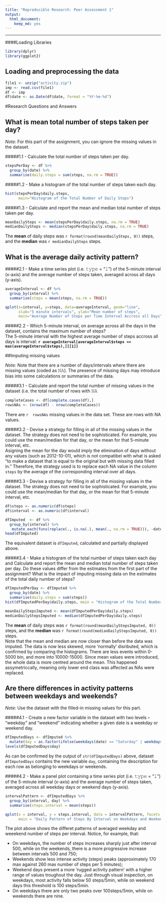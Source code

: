 ```yaml
---
title: "Reproducible Research: Peer Assessment 1"
output: 
  html_document:
    keep_md: yes
---
```


___
####Loading Libraries       
```r
library(dplyr)
library(ggplot2)
```


## Loading and preprocessing the data
```r
file1 <- unzip("activity.zip")
imp <- read.csv(file1)
df <- imp
df$date <- as.Date(df$date, format = "%Y-%m-%d")
```
#Research Questions and Answers


## What is mean total number of steps taken per day?
*Note:* For this part of the assignment, you can ignore the missing values in the dataset.

#####1.1 - Calculate the total number of steps taken per day.       
```r
stepsPerDay <- df %>%
  group_by(date) %>%
  summarise(daily.steps = sum(steps, na.rm = TRUE))
```

#####1.2 - Make a histogram of the total number of steps taken each day.       
```r
hist(stepsPerDay$daily.steps,
      main="Histogram of the Total Number of Daily Steps")
```

#####1.3 - Calculate and report the mean and median total number of steps taken per day.     
```r
meanDailySteps <- mean(stepsPerDay$daily.steps, na.rm = TRUE)
medianDailySteps <- median(stepsPerDay$daily.steps, na.rm = TRUE)
```
The **mean** of daily steps was `r format(round(meanDailySteps, 0))` steps, and the **median** was `r medianDailySteps` steps.


## What is the average daily activity pattern?
 
#####2.1 - Make a time series plot (i.e. 𝚝𝚢𝚙𝚎 = "𝚕") of the 5-minute interval (x-axis) and the average number of steps taken, averaged across all days (y-axis).      
```r
averageInterval <- df %>%
  group_by(interval) %>%
  summarise(steps = mean(steps, na.rm = TRUE))

qplot(x=interval, y=steps, data=averageInterval, geom="line",
      xlab="5 minute intervals", ylab="Mean number of steps",
      main="Average Number of Steps per Time Interval Accross all Days")
```

#####2.2 - Which 5-minute interval, on average across all the days in the dataset, contains the maximum number of steps?     
The 5-minute interval with the highest average number of steps accross all days is interval: **`r averageInterval[averageInterval$steps == max(averageInterval$steps),][[1]]`**     


##Imputing missing values
  
*Note:* Note that there are a number of days/intervals where there are missing values (coded as 𝙽𝙰). The presence of missing days may introduce bias into some calculations or summaries of the data.      

#####3.1 - Calculate and report the total number of missing values in the dataset (i.e. the total number of rows with 𝙽𝙰     
```r
completeCases <- df[complete.cases(df),]
rowsNAs <- (nrow(df) - nrow(completeCases))
```
There are `r  rowsNAs` missing values in the data set. These are rows with NA values.      

#####3.2 - Devise a strategy for filling in all of the missing values in the dataset. The strategy does not need to be sophisticated. For example, you could use the mean/median for that day, or the mean for that 5-minute interval, etc.          
Asigning the mean for the day would imply the elimination of days without any values (such as 2012-10-01), which is not compatibel with what is asked "to make a dataset that is equal to the original but with missing data filled in."
Therefore, the strategy used is to replace each NA value in the column `steps` by the average of the corresponding interval over all days. 

#####3.3 - Devise a strategy for filling in all of the missing values in the dataset. The strategy does not need to be sophisticated. For example, you could use the mean/median for that day, or the mean for that 5-minute interval, etc.           
```r
df$steps <- as.numeric(df$steps)
df$interval <- as.numeric(df$interval)

dfImputed  <- df %>%
  group_by(interval) %>%
   mutate_each(funs(replace(., is.na(.), mean(., na.rm = TRUE))), -date)
head(dfImputed)
```
The equivalent dataset is `dfImputed`, calculated and partially displayed above.      

#####3.4 - Make a histogram of the total number of steps taken each day and Calculate and report the mean and median total number of steps taken per day. Do these values differ from the estimates from the first part of the assignment? What is the impact of imputing missing data on the estimates of the total daily number of steps?           
```r
dfImputedPerDay <- dfImputed %>%
  group_by(date) %>%
  summarise(daily.steps = sum(steps))
hist(dfImputedPerDay$daily.steps, main = "Histogram of the Total Number of Daily Steps (with imputed data)")

meanDailyStepsImputed <- mean(dfImputedPerDay$daily.steps)
medianDailyStepsImputed <- median(dfImputedPerDay$daily.steps)
```
The **mean** of daily steps was `r format(round(meanDailyStepsImputed, 0))` steps, and the **median** was `r format(round(medianDailyStepsImputed, 0))` steps.     
Note that the mean and median are now closer than before the data was imputed. The data is now less skewed, more 'normally' disributed, which is confirmed by comparing the histograms. There are less events within 0-5000 bin, and more into 10000-15000. Since mean values were introduced, the whole data is more centred around the mean. This happened assymetriccally, meaning only lower end class was affected as NAs were replaced.


## Are there differences in activity patterns between weekdays and weekends?
    
*Note:* Use the dataset with the filled-in missing values for this part.       

#####4.1 - Create a new factor variable in the dataset with two levels – “weekday” and “weekend” indicating whether a given date is a weekday or weekend day.     

```r
dfImputedDays <- dfImputed %>%
  mutate(day = as.factor(ifelse(weekdays(date) == "Saturday" | weekdays(date) == "Sunday", yes = "weekend", no = "weekday")))
levels(dfImputedDays$day)
```
As can be confirmed by the output of `str(dfImputedDays)` above, dataset `dfImputedDays` contains the new variable `day`, containing the description for each row as belonging to weekdays or weekends.


#####4.2 - Make a panel plot containing a time series plot (i.e. 𝚝𝚢𝚙𝚎 = "𝚕") of the 5-minute interval (x-axis) and the average number of steps taken, averaged across all weekday days or weekend days (y-axis).       

```r
intervalPattern <- dfImputedDays %>%
  group_by(interval, day) %>%
  summarise(steps.interval = mean(steps))

qplot(x = interval, y = steps.interval, data = intervalPattern, facets = day ~ ., geom = "line",
      main = "Daily Pattern of Steps By Interval on Weekdays and Weekends", ylab = "Mean Steps")     
```
        
The plot above shows the differet patterns of averaged weekday and weeekend number of steps per interval. Notice, for example, that:     

* On weekdays, the number of steps increases sharply just after interval 500, while on the weekends, there is a more progressive increase between intervals 500 and 750;     
* Weekends show less intense activity (steps) peaks (approximately 170 max against 260 max number of steps per 5 minutes);
* Weekend days  present a more 'rugged activity pattern' with a higher range of values troughout the day. Just through visual inspection, on weekdays, most activity falls below 50 steps/5min, while on weekend days this threshold is 100 steps/5min.     
* On weekdays there are only two peaks over 100steps/5min, while on weekends there are nine.  


